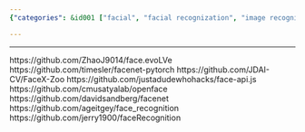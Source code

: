 ```yaml
---
{"categories": &id001 ["facial", "facial recognization", "image recognization"], "category": "GitHub", "date": "2022-07-13 16:47:12", "description": "The text discusses various GitHub repositories focused on face recognition technology, offering different implementations and resources for creating facial recognition systems using diverse programming languages and frameworks.", "tags": *id001, "title": "人脸识别 Face Recognition"}

---
```


------
https://github.com/ZhaoJ9014/face.evoLVe
https://github.com/timesler/facenet-pytorch
https://github.com/JDAI-CV/FaceX-Zoo
https://github.com/justadudewhohacks/face-api.js
https://github.com/cmusatyalab/openface
https://github.com/davidsandberg/facenet
https://github.com/ageitgey/face_recognition
https://github.com/jerry1900/faceRecognition

